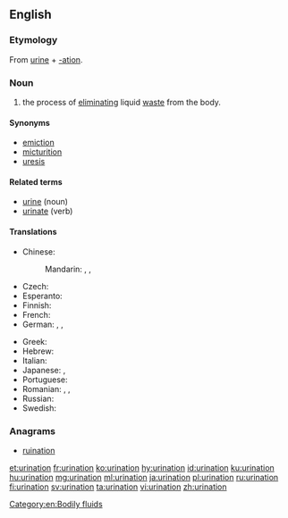 ==English==
{{wikipedia}}

===Etymology===
From [[urine]] + [[-ation]].

===Noun===
{{en-noun}}

# the process of [[eliminating]] liquid [[waste]] from the body.

====Synonyms====
{{see also|urinate#Synonyms}}
* [[emiction]]
* [[micturition]]
* [[uresis]]

====Related terms====
* [[urine]] (noun)
* [[urinate]] (verb)

====Translations====
{{trans-top|the process of eliminating liquid waste from the body}}
* Chinese:
*: Mandarin: {{t+|cmn|排尿|tr=páiniào|sc=Hani}}, {{t+|cmn|撒尿|tr=sāniào|sc=Hani}}, {{t+|cmn|泌尿|tr=mìniào|sc=Hani}}
* Czech: {{t|cs|močení|n}}
* Esperanto: {{t|eo|urinado}}
* Finnish: {{t+|fi|virtsaaminen}}
* French: {{t+|fr|miction|f}}
* German: {{t+|de|Miktion|f}}, {{t|de|Urinieren|n}}, {{t|de|Harnlassen|n}}
{{trans-mid}}
* Greek: {{t+|el|ούρηση|f|sc=Grek}}
* Hebrew: {{t+|he|השתנה|f|tr=ha'shta'na|sc=Hebr}}
* Italian: {{t+|it|minzione|f}}
* Japanese: {{t|ja|排尿|tr=はいにょう, hainyō|sc=Jpan}}, {{t|ja|放尿|tr=ほうにょう, hōnyō|sc=Jpan}}
* Portuguese: {{t|pt|urinação|f}}
* Romanian: {{t+|ro|urinare|f}}, {{t+|ro|pișare|f}}, {{t+|ro|micțiune|f}}
* Russian: {{t+|ru|мочеиспуска́ние|n}}
* Swedish: {{t|sv|urinering|c}}
{{trans-bottom}}

===Anagrams===
* [[ruination]]

[[Category:en:Bodily fluids]]

[[et:urination]]
[[fr:urination]]
[[ko:urination]]
[[hy:urination]]
[[id:urination]]
[[ku:urination]]
[[hu:urination]]
[[mg:urination]]
[[ml:urination]]
[[ja:urination]]
[[pl:urination]]
[[ru:urination]]
[[fi:urination]]
[[sv:urination]]
[[ta:urination]]
[[vi:urination]]
[[zh:urination]]